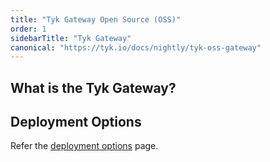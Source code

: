 ```yaml
---
title: "Tyk Gateway Open Source (OSS)"
order: 1
sidebarTitle: "Tyk Gateway"
canonical: "https://tyk.io/docs/nightly/tyk-oss-gateway"
---
```



## What is the Tyk Gateway?

<TykGatewayFeaturesInclude/>

## Deployment Options

Refer the [deployment options](/docs/nightly/apim) page.
